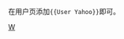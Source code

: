 <includeonly><!-- 在這裡加入模板的保護標識 --></includeonly><noinclude>{{template doc page viewed directly}}</noinclude>
<!-- 在本行下編輯模板說明 -->
在用户页添加<code><nowiki>{{User Yahoo}}</nowiki></code>即可。
<includeonly>
<!-- 本行下加入模板的分類 -->
[[Category:軟件用戶框模板|W]]
<!-- 本行下加入模板的跨語言鏈接 -->
</includeonly>